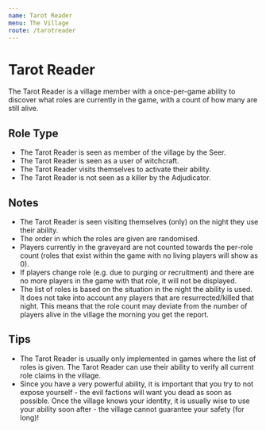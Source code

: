 ```yaml
---
name: Tarot Reader
menu: The Village
route: /tarotreader
---
```


# Tarot Reader

The Tarot Reader is a village member with a once-per-game ability to discover what roles are currently in the game, with a count of how many are still alive.

## Role Type

- The Tarot Reader is seen as member of the village by the Seer.
- The Tarot Reader is seen as a user of witchcraft.
- The Tarot Reader visits themselves to activate their ability.
- The Tarot Reader is not seen as a killer by the Adjudicator.

## Notes

- The Tarot Reader is seen visiting themselves (only) on the night they use their ability.
- The order in which the roles are given are randomised.
- Players currently in the graveyard are not counted towards the per-role count (roles that exist within the game with no living players will show as 0).
- If players change role (e.g. due to purging or recruitment) and there are no more players in the game with that role, it will not be displayed.
- The list of roles is based on the situation in the night the ability is used. It does not take into account any players that are resurrected/killed that night. This means that the role count may deviate from the number of players alive in the village the morning you get the report.

## Tips

- The Tarot Reader is usually only implemented in games where the list of roles is given. The Tarot Reader can use their ability to verify all current role claims in the village.
- Since you have a very powerful ability, it is important that you try to not expose yourself - the evil factions will want you dead as soon as possible. Once the village knows your identity, it is usually wise to use your ability soon after - the village cannot guarantee your safety (for long)!
